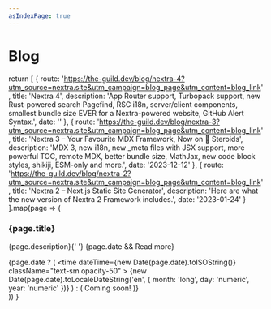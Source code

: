 ```yaml
---
asIndexPage: true
---
```



# Blog

<BlogPage />

  return [
    {
      route:
        'https://the-guild.dev/blog/nextra-4?utm_source=nextra.site&utm_campaign=blog_page&utm_content=blog_link',
      title: 'Nextra 4',
      description:
        'App Router support, Turbopack support, new Rust-powered search Pagefind, RSC i18n, server/client components, smallest bundle size EVER for a Nextra-powered website, GitHub Alert Syntax.',
      date: ''
    },
    {
      route:
        'https://the-guild.dev/blog/nextra-3?utm_source=nextra.site&utm_campaign=blog_page&utm_content=blog_link',
      title: 'Nextra 3 – Your Favourite MDX Framework, Now on 🧪 Steroids',
      description:
        'MDX 3, new i18n, new _meta files with JSX support, more powerful TOC, remote MDX, better bundle size, MathJax, new code block styles, shikiji, ESM-only and more.',
      date: '2023-12-12'
    },
    {
      route:
        'https://the-guild.dev/blog/nextra-2?utm_source=nextra.site&utm_campaign=blog_page&utm_content=blog_link',
      title: 'Nextra 2 – Next.js Static Site Generator',
      description:
        'Here are what the new version of Nextra 2 Framework includes.',
      date: '2023-01-24'
    }
  ].map(page => (
    <div key={page.route} className="mt-12">
      <h3 className="text-2xl font-semibold">{page.title}</h3>
      <p className="my-6 leading-7 opacity-80">
        {page.description}{' '}
        {page.date && <Link href={page.route}>Read more</Link>}
      </p>
      {page.date ? (
        <time
          dateTime={new Date(page.date).toISOString()}
          className="text-sm opacity-50"
        >
          {new Date(page.date).toLocaleDateString('en', {
            month: 'long',
            day: 'numeric',
            year: 'numeric'
          })}
        </time>
      ) : (
        <span className="text-sm opacity-50">Coming soon!</span>
      )}
    </div>
  ))
}
